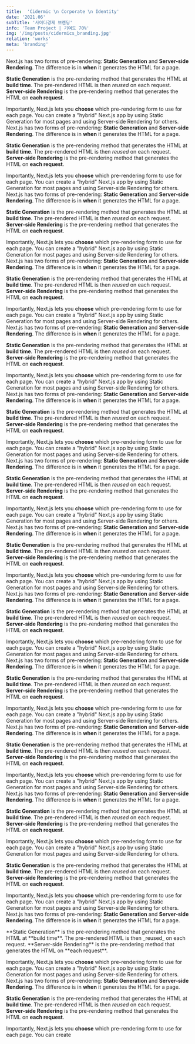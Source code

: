 ```yaml
---
title:  'Cidermic \n Corporate \n Identity'
date: '2021.06'
subTitle: '사이다경제 브랜딩'
info: 'Team Project | 기여도 70%'
img: '/img/posts/cidermics_branding.jpg'
relation: 'works'
meta: 'branding'
---
```


Next.js has two forms of pre-rendering: **Static Generation** and **Server-side Rendering**. The difference is in **when** it generates the HTML for a page.

**Static Generation** is the pre-rendering method that generates the HTML at **build time**. The pre-rendered HTML is then _reused_ on each request.
**Server-side Rendering** is the pre-rendering method that generates the HTML on **each request**.

Importantly, Next.js lets you **choose** which pre-rendering form to use for each page. You can create a "hybrid" Next.js app by using Static Generation for most pages and using Server-side Rendering for others.
Next.js has two forms of pre-rendering: **Static Generation** and **Server-side Rendering**. The difference is in **when** it generates the HTML for a page.

**Static Generation** is the pre-rendering method that generates the HTML at **build time**. The pre-rendered HTML is then _reused_ on each request.
**Server-side Rendering** is the pre-rendering method that generates the HTML on **each request**.

Importantly, Next.js lets you **choose** which pre-rendering form to use for each page. You can create a "hybrid" Next.js app by using Static Generation for most pages and using Server-side Rendering for others.
Next.js has two forms of pre-rendering: **Static Generation** and **Server-side Rendering**. The difference is in **when** it generates the HTML for a page.

**Static Generation** is the pre-rendering method that generates the HTML at **build time**. The pre-rendered HTML is then _reused_ on each request.
**Server-side Rendering** is the pre-rendering method that generates the HTML on **each request**.

Importantly, Next.js lets you **choose** which pre-rendering form to use for each page. You can create a "hybrid" Next.js app by using Static Generation for most pages and using Server-side Rendering for others.
Next.js has two forms of pre-rendering: **Static Generation** and **Server-side Rendering**. The difference is in **when** it generates the HTML for a page.

**Static Generation** is the pre-rendering method that generates the HTML at **build time**. The pre-rendered HTML is then _reused_ on each request.
**Server-side Rendering** is the pre-rendering method that generates the HTML on **each request**.

Importantly, Next.js lets you **choose** which pre-rendering form to use for each page. You can create a "hybrid" Next.js app by using Static Generation for most pages and using Server-side Rendering for others.
Next.js has two forms of pre-rendering: **Static Generation** and **Server-side Rendering**. The difference is in **when** it generates the HTML for a page.

**Static Generation** is the pre-rendering method that generates the HTML at **build time**. The pre-rendered HTML is then _reused_ on each request.
**Server-side Rendering** is the pre-rendering method that generates the HTML on **each request**.

Importantly, Next.js lets you **choose** which pre-rendering form to use for each page. You can create a "hybrid" Next.js app by using Static Generation for most pages and using Server-side Rendering for others.
Next.js has two forms of pre-rendering: **Static Generation** and **Server-side Rendering**. The difference is in **when** it generates the HTML for a page.

**Static Generation** is the pre-rendering method that generates the HTML at **build time**. The pre-rendered HTML is then _reused_ on each request.
**Server-side Rendering** is the pre-rendering method that generates the HTML on **each request**.

Importantly, Next.js lets you **choose** which pre-rendering form to use for each page. You can create a "hybrid" Next.js app by using Static Generation for most pages and using Server-side Rendering for others.
Next.js has two forms of pre-rendering: **Static Generation** and **Server-side Rendering**. The difference is in **when** it generates the HTML for a page.

**Static Generation** is the pre-rendering method that generates the HTML at **build time**. The pre-rendered HTML is then _reused_ on each request.
**Server-side Rendering** is the pre-rendering method that generates the HTML on **each request**.

Importantly, Next.js lets you **choose** which pre-rendering form to use for each page. You can create a "hybrid" Next.js app by using Static Generation for most pages and using Server-side Rendering for others.
Next.js has two forms of pre-rendering: **Static Generation** and **Server-side Rendering**. The difference is in **when** it generates the HTML for a page.

**Static Generation** is the pre-rendering method that generates the HTML at **build time**. The pre-rendered HTML is then _reused_ on each request.
**Server-side Rendering** is the pre-rendering method that generates the HTML on **each request**.

Importantly, Next.js lets you **choose** which pre-rendering form to use for each page. You can create a "hybrid" Next.js app by using Static Generation for most pages and using Server-side Rendering for others.
Next.js has two forms of pre-rendering: **Static Generation** and **Server-side Rendering**. The difference is in **when** it generates the HTML for a page.

**Static Generation** is the pre-rendering method that generates the HTML at **build time**. The pre-rendered HTML is then _reused_ on each request.
**Server-side Rendering** is the pre-rendering method that generates the HTML on **each request**.

Importantly, Next.js lets you **choose** which pre-rendering form to use for each page. You can create a "hybrid" Next.js app by using Static Generation for most pages and using Server-side Rendering for others.
Next.js has two forms of pre-rendering: **Static Generation** and **Server-side Rendering**. The difference is in **when** it generates the HTML for a page.

**Static Generation** is the pre-rendering method that generates the HTML at **build time**. The pre-rendered HTML is then _reused_ on each request.
**Server-side Rendering** is the pre-rendering method that generates the HTML on **each request**.

Importantly, Next.js lets you **choose** which pre-rendering form to use for each page. You can create a "hybrid" Next.js app by using Static Generation for most pages and using Server-side Rendering for others.
Next.js has two forms of pre-rendering: **Static Generation** and **Server-side Rendering**. The difference is in **when** it generates the HTML for a page.

**Static Generation** is the pre-rendering method that generates the HTML at **build time**. The pre-rendered HTML is then _reused_ on each request.
**Server-side Rendering** is the pre-rendering method that generates the HTML on **each request**.

Importantly, Next.js lets you **choose** which pre-rendering form to use for each page. You can create a "hybrid" Next.js app by using Static Generation for most pages and using Server-side Rendering for others.
Next.js has two forms of pre-rendering: **Static Generation** and **Server-side Rendering**. The difference is in **when** it generates the HTML for a page.

**Static Generation** is the pre-rendering method that generates the HTML at **build time**. The pre-rendered HTML is then _reused_ on each request.
**Server-side Rendering** is the pre-rendering method that generates the HTML on **each request**.

Importantly, Next.js lets you **choose** which pre-rendering form to use for each page. You can create a "hybrid" Next.js app by using Static Generation for most pages and using Server-side Rendering for others.


<Sapcer space={2}/>
<CustomComponent 
  img={
    ["/img/posts/cidermics_branding.jpg","/img/posts/cidermics_branding.jpg","/img/posts/cidermics_branding.jpg",]
  }
/>
<Sapcer space={2}/>
<CustomComponent 
  img={
    ["/img/posts/cidermics_branding.jpg"]
  }
/>
<Sapcer space={2}/>

**Static Generation** is the pre-rendering method that generates the HTML at **build time**. The pre-rendered HTML is then _reused_ on each request.
**Server-side Rendering** is the pre-rendering method that generates the HTML on **each request**.

Importantly, Next.js lets you **choose** which pre-rendering form to use for each page. You can create a "hybrid" Next.js app by using Static Generation for most pages and using Server-side Rendering for others.
Next.js has two forms of pre-rendering: **Static Generation** and **Server-side Rendering**. The difference is in **when** it generates the HTML for a page.

<Sapcer space={2}/>
<Sapcer space={2}/>
**Static Generation** is the pre-rendering method that generates the HTML at **build time**. The pre-rendered HTML is then _reused_ on each request.
**Server-side Rendering** is the pre-rendering method that generates the HTML on **each request**.

Importantly, Next.js lets you **choose** which pre-rendering form to use for each page. You can create a "hybrid" Next.js app by using Static Generation for most pages and using Server-side Rendering for others.
Next.js has two forms of pre-rendering: **Static Generation** and **Server-side Rendering**. The difference is in **when** it generates the HTML for a page.

**Static Generation** is the pre-rendering method that generates the HTML at **build time**. The pre-rendered HTML is then _reused_ on each request.
**Server-side Rendering** is the pre-rendering method that generates the HTML on **each request**.

Importantly, Next.js lets you **choose** which pre-rendering form to use for each page. You can create